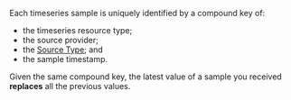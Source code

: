 Each timeseries sample is uniquely identified by a compound key of:

- the timeseries resource type;
- the source provider;
- the [Source Type](/wearables/providers/data-attributions#source-type); and
- the sample timestamp.

Given the same compound key, the latest value of a sample you received **replaces** all the previous values.

